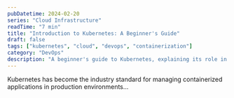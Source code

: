 ```yaml
---
pubDatetime: 2024-02-20
series: "Cloud Infrastructure"
readTime: "7 min"
title: "Introduction to Kubernetes: A Beginner's Guide"
draft: false
tags: ["kubernetes", "cloud", "devops", "containerization"]
category: "DevOps"
description: "A beginner's guide to Kubernetes, explaining its role in modern cloud infrastructure and container orchestration."
---
```


Kubernetes has become the industry standard for managing containerized applications in production environments...
